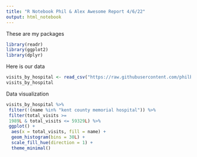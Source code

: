 ```yaml
---
title: "R Notebook Phil & Alex Awesome Report 4/6/22"
output: html_notebook
---
```


These are my packages

```r
library(readr)
library(ggplot2)
library(dplyr)
```

Here is our data

```r


visits_by_hospital <- read_csv("https://raw.githubusercontent.com/philbowsher/Foundation-of-the-R-Workflow-workshop-2019-09-06/master/Examples/data/visits_by_hospital.csv")
visits_by_hospital

```

Data visualization

```r
visits_by_hospital %>%
 filter(!(name %in% "kent county memorial hospital")) %>%
 filter(total_visits >= 
 1989L & total_visits <= 59329L) %>%
 ggplot() +
  aes(x = total_visits, fill = name) +
  geom_histogram(bins = 30L) +
  scale_fill_hue(direction = 1) +
  theme_minimal()
```

